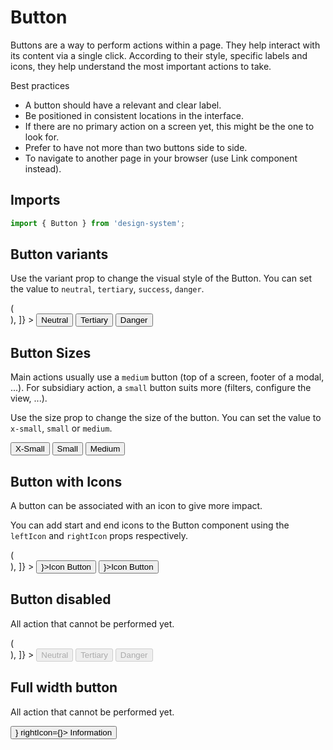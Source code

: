

<Meta title="Design System/Atoms/Button" component={Button} />

# Button

Buttons are a way to perform actions within a page. They help interact with its content via a single click. According to their style, specific labels and icons, they help understand the most important actions to take.

Best practices

- A button should have a relevant and clear label.
- Be positioned in consistent locations in the interface.
- If there are no primary action on a screen yet, this might be the one to look for.
- Prefer to have not more than two buttons side to side.
- To navigate to another page in your browser (use Link component instead).

## Imports

```ts
import { Button } from 'design-system';
```

## Button variants

Use the variant prop to change the visual style of the Button. You can set the value to `neutral`, `tertiary`, `success`, `danger`.

<Canvas withSource="open">
  <Story
    name="Variants"
    decorators={[
      (Story) => (
        <div style={{ display: 'flex', gap: '0.5rem' }}>
          <Story />
        </div>
      ),
    ]}
  >
    <Button variant="neutral">Neutral</Button>
    <Button variant="tertiary">Tertiary</Button>
    <Button variant="danger">Danger</Button>
  </Story>
</Canvas>

## Button Sizes

Main actions usually use a `medium` button (top of a screen, footer of a modal, ...). For subsidiary action, a `small` button suits more (filters, configure the view, ...).

Use the size prop to change the size of the button. You can set the value to `x-small`, `small` or `medium`.

<Canvas withSource="open">
  <Story name="Sizes">
    <Button size="x-small">X-Small</Button>
    <Button size="small">Small</Button>
    <Button size="medium">Medium</Button>
  </Story>
</Canvas>

## Button with Icons

A button can be associated with an icon to give more impact.

You can add start and end icons to the Button component using the `leftIcon` and `rightIcon` props respectively.

<Canvas withSource="open">
  <Story
    name="Icons"
    decorators={[
      (Story) => (
        <div style={{ display: 'flex', gap: '0.5rem' }}>
          <Story />
        </div>
      ),
    ]}
  >
    <Button leftIcon={<BiInfoCircle />}>Icon Button</Button>
    <Button rightIcon={<BiInfoCircle />}>Icon Button</Button>
  </Story>
</Canvas>

## Button disabled

All action that cannot be performed yet.

<Canvas withSource="open">
  <Story
    name="Disabled"
    decorators={[
      (Story) => (
        <div style={{ display: 'flex', gap: '0.5rem' }}>
          <Story />
        </div>
      ),
    ]}
  >
    <Button variant="neutral" disabled>
      Neutral
    </Button>
    <Button variant="tertiary" disabled>
      Tertiary
    </Button>
    <Button variant="danger" disabled>
      Danger
    </Button>
  </Story>
</Canvas>

## Full width button

All action that cannot be performed yet.

<Canvas withSource="open">
  <Story name="Fullwidth">
    <Button fullWidth leftIcon={<BiInfoCircle />} rightIcon={<BiInfoCircle />}>
      Information
    </Button>
  </Story>
</Canvas>
